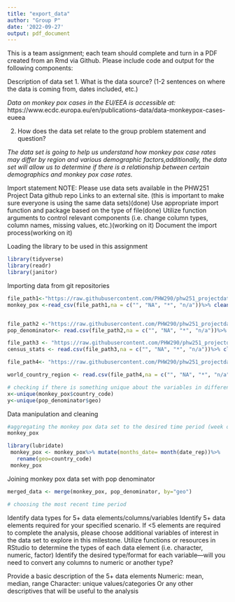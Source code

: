 ```yaml
---
title: "export_data"
author: "Group P"
date: '2022-09-27'
output: pdf_document
---
```


This is a team assignment; each team should complete and turn in a PDF created from an Rmd via Github. Please include code and output for the following components:

Description of data set
1. What is the data source? (1-2 sentences on where the data is coming from, dates included, etc.)

_Data on monkey pox cases in the EU/EEA is accessible at:_ https://www.ecdc.europa.eu/en/publications-data/data-monkeypox-cases-eueea


2. How does the data set relate to the group problem statement and question?

_The data set is going to help us understand how monkey pox case rates may differ by region and various demographic factors,additionally, the data set will allow us to determine if there is a relationship between certain demographics and monkey pox case rates._


\newpage 
Import statement
NOTE: Please use data sets available in the PHW251 Project Data github repo Links to an external site. (this is important to make sure everyone is using the same data sets)(done)
Use appropriate import function and package based on the type of file(done)
Utilize function arguments to control relevant components (i.e. change column types, column names, missing values, etc.)(working on it)
Document the import process(working on it)

Loading the library to be used in this assignment
```r
library(tidyverse)
library(readr)
library(janitor)
```

Importing data from git repositories
```r
file_path1<-"https://raw.githubusercontent.com/PHW290/phw251_projectdata/main/euro_mpx_cases.csv"
monkey_pox <-read_csv(file_path1,na = c("", "NA", "*", "n/a"))%>% clean_names()


file_path2 <-"https://raw.githubusercontent.com/PHW290/phw251_projectdata/main/euro_pop_denominators.csv" 
pop_denominator<- read.csv(file_path2,na = c("", "NA", "*", "n/a"))%>% clean_names()

file_path3 <- "https://raw.githubusercontent.com/PHW290/phw251_projectdata/main/euro_census_stats.csv"
census_stats <- read.csv(file_path3,na = c("", "NA", "*", "n/a"))%>% clean_names()

file_path4<- "https://raw.githubusercontent.com/PHW290/phw251_projectdata/main/world_country_regions.csv"

world_country_region <- read.csv(file_path4,na = c("", "NA", "*", "n/a"))%>% clean_names()
```
```r
# checking if there is something unique about the variables in different dataset
x<-unique(monkey_pox$country_code)
y<-unique(pop_denominator$geo)

```


\newpage
Data manipulation and cleaning
```r
#aggregating the monkey pox data set to the desired time period (week or month)& renaming the country code so that we can merge with pop denominator dataset 
monkey_pox

library(lubridate)
 monkey_pox <- monkey_pox%>% mutate(months_date= month(date_rep))%>%
   rename(geo=country_code)
 monkey_pox
```
Joining monkey pox data set with pop denominator 

```r

merged_data <- merge(monkey_pox, pop_denominator, by="geo")

# choosing the most recent time period


```
\newpage

Identify data types for 5+ data elements/columns/variables
Identify 5+ data elements required for your specified scenario. If <5 elements are required to complete the analysis, please choose additional variables of interest in the data set to explore in this milestone.
Utilize functions or resources in RStudio to determine the types of each data element (i.e. character, numeric, factor)
Identify the desired type/format for each variable—will you need to convert any columns to numeric or another type? 

\newpage
Provide a basic description of the 5+ data elements
Numeric: mean, median, range
Character:  unique values/categories
Or any other descriptives that will be useful to the analysis